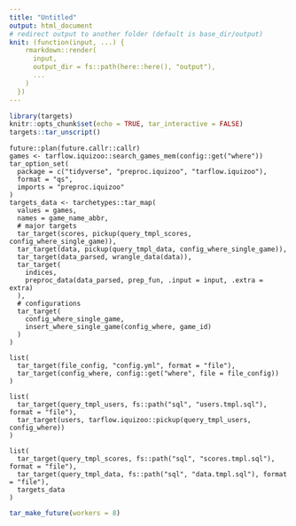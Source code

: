 ```yaml
---
title: "Untitled"
output: html_document
# redirect output to another folder (default is base_dir/output)
knit: (function(input, ...) {
    rmarkdown::render(
      input,
      output_dir = fs::path(here::here(), "output"),
      ...
    )
  })
---
```


```r
library(targets)
knitr::opts_chunk$set(echo = TRUE, tar_interactive = FALSE)
targets::tar_unscript()
```

```targets
future::plan(future.callr::callr)
games <- tarflow.iquizoo::search_games_mem(config::get("where"))
tar_option_set(
  package = c("tidyverse", "preproc.iquizoo", "tarflow.iquizoo"),
  format = "qs",
  imports = "preproc.iquizoo"
)
targets_data <- tarchetypes::tar_map(
  values = games,
  names = game_name_abbr,
  # major targets
  tar_target(scores, pickup(query_tmpl_scores, config_where_single_game)),
  tar_target(data, pickup(query_tmpl_data, config_where_single_game)),
  tar_target(data_parsed, wrangle_data(data)),
  tar_target(
    indices,
    preproc_data(data_parsed, prep_fun, .input = input, .extra = extra)
  ),
  # configurations
  tar_target(
    config_where_single_game,
    insert_where_single_game(config_where, game_id)
  )
)
```

```targets
list(
  tar_target(file_config, "config.yml", format = "file"),
  tar_target(config_where, config::get("where", file = file_config))
)
```

```targets
list(
  tar_target(query_tmpl_users, fs::path("sql", "users.tmpl.sql"), format = "file"),
  tar_target(users, tarflow.iquizoo::pickup(query_tmpl_users, config_where))
)
```

```targets
list(
  tar_target(query_tmpl_scores, fs::path("sql", "scores.tmpl.sql"), format = "file"),
  tar_target(query_tmpl_data, fs::path("sql", "data.tmpl.sql"), format = "file"),
  targets_data
)
```

```r
tar_make_future(workers = 8)
```
